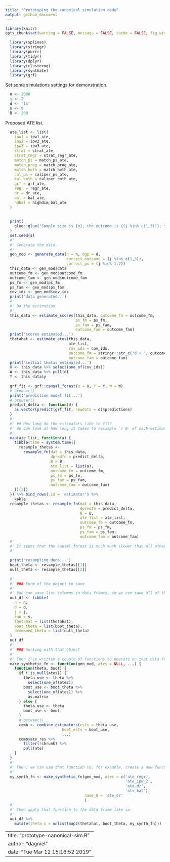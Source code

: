 ```yaml
---
title: "Prototyping the canonical simulation code"
output: github_document
---
```



```r
library(knitr)
opts_chunk$set(warning = FALSE, message = FALSE, cache = FALSE, fig.width = 7, fig.height = 7)
```



```r
  library(splines)
  library(stringr)
  library(purrr)
  library(tidyr)
  library(dplyr)
  library(clustermq)
  library(synthate)
  library(grf)
```


Set some simulations settings for demonstration.


```r
  n <- 2000
  j <- 2
  d <- 'ls'
  s <- 0
  B <- 200
```

 
Proposed ATE list. 


```r
  ate_list <- list(
    ipw1 = ipw1_ate,
    ipw2 = ipw2_ate,
    ipw3 = ipw3_ate,
    strat = strat_ate,
    strat_regr = strat_regr_ate,
    match_ps = match_ps_ate,
    match_prog = match_prog_ate,
    match_both = match_both_ate,
    cal_ps = caliper_ps_ate,
    cal_both = caliper_both_ate,
    grf = grf_ate,
    regr = regr_ate,
    dr = dr_ate,
    bal = bal_ate,
    hdbal = highdim_bal_ate
  )
  
  
  print(
    glue::glue('Sample size is {n}; the outcome is {(j %in% c(1,3))}; the PS is {(j %in% c(1,2))}; the DGP is {d}; the seed is {s}.')
  )
  set.seed(s)
  #'
  #' Generate the data.
  #' 
  gen_mod <- generate_data(n = n, dgp = d, 
                           correct_outcome = (j %in% c(1,3)),
                           correct_ps = (j %in% 1:2))
  this_data <- gen_mod$data
  outcome_fm <- gen_mod$outcome_fm
  outcome_fam <- gen_mod$outcome_fam
  ps_fm <- gen_mod$ps_fm
  ps_fam <- gen_mod$ps_fam
  cov_ids <- gen_mod$cov_ids
  print('data generated..')
  #'
  #' Do the estimation.
  #' 
  this_data <- estimate_scores(this_data, outcome_fm = outcome_fm,
                               ps_fm = ps_fm,
                               ps_fam = ps_fam,
                               outcome_fam = outcome_fam)
  print('scores estimated...')
  thetahat <- estimate_ates(this_data,
                            ate_list,
                            cov_ids = cov_ids,
                            outcome_fm = stringr::str_c('d + ', outcome_fm),
                            outcome_fam = outcome_fam)
  print('initial thetas estimated...')
  X <- this_data %>% select(one_of(cov_ids))
  W <- this_data %>% pull(d)
  Y <- this_data$y
  
  grf_fit <- grf::causal_forest(X = X, Y = Y, W = W)
  # browser()
  print('prediction model fit...')
  # browser()
  predict_delta <- function(d) {
    as.vector(predict(grf_fit, newdata = d)$predictions)
  }
  #'
  #' ## How long do the estimators take to fit?
  #' We can look at how long it takes to resample `r B` of each estimator with $n = 2000$.
  #'
  map(ate_list, function(a) {
    tibble(time = system.time({
      resample_thetas <- 
        resample_fn(dat = this_data,
                    dpredfn = predict_delta,
                    B = B,
                    ate_list = list(a),
                    outcome_fm = outcome_fm,
                    ps_fm = ps_fm,
                    ps_fam = ps_fam,
                    outcome_fam = outcome_fam)
    })[3])
  }) %>% bind_rows(.id = 'estimator') %>%
    kable
  resample_thetas <- resample_fn(dat = this_data,
                                 dpredfn = predict_delta,
                                 B = B,
                                 ate_list = ate_list,
                                 outcome_fm = outcome_fm,
                                 ps_fm = ps_fm,
                                 ps_fam = ps_fam,
                                 outcome_fam = outcome_fam)
  #'
  #' It seems that the causal forest is much much slower than all others, and the balancing estimator is also quite slow. 
  #' 
  
  print('resampling done...')
  boot_theta <- resample_thetas[[1]] 
  null_theta <- resample_thetas[[2]] 
  
  #'
  #' ### Form of the object to save
  #' 
  #' You can save list columns in data frames, so we can save all of the estimators, all of the bootstrap estimates, and all of the demeaned bootstraps in their own separate columns. 
  out_df <- tibble(
    n = n,
    d = d,
    j = j,
    run = s,
    thetahat = list(thetahat),
    boot_theta = list(boot_theta),
    demeaned_theta = list(null_theta)
  )
  out_df
  #'
  #' ### Working with that object
  #' 
  #' Then I've written a couple of functions to operate on that data frame. The following function accepts a model object (which stores all of the formulas and variable names for the DGP) and a vector of estimator names. Then it spits out a new function that you can apply to the data frame with all the results to get the combined estimator just for those estimators. You can also pass it additional arguments to pass to the combination function, like which estimator to set as the $\theta_0$. 
  make_synthetic_fn <- function(gen_mod, ates = NULL, ...) {
    function(theta, boot) {
      if (!is.null(ates)) {
        theta_use <- theta %>% 
          select(one_of(ates))
        boot_use <- boot_theta %>% 
          select(one_of(ates)) %>%
          as.matrix
      } else {
        theta_use <- theta
        boot_use <- boot
      }
      # browser()
      comb <- combine_estimators(ests = theta_use,
                         boot_ests = boot_use,
                         ...)
      comb$ate_res %>%
        filter(!shrunk) %>%
        pull(ate)
    }
  }
  #'
  #' Then, we can use that function to, for example, create a new function to combine regression, IPW, DR, and balancing, setting DR as $\theta_0$.
  #' 
  my_synth_fn <- make_synthetic_fn(gen_mod, ates = c('ate_regr',
                                                     'ate_ipw_2',
                                                     'ate_dr',
                                                     'ate_bal'),
                                   name_0 = 'ate_dr'
                                   )
  #'
  #' Then apply that function to the data frame like so:
  #' 
  out_df %>%
    mutate(theta_s = unlist(map2(thetahat, boot_theta, my_synth_fn)))
```


---
title: "prototype-canonical-sim.R"
author: "dagniel"
date: "Tue Mar 12 15:16:52 2019"
---
